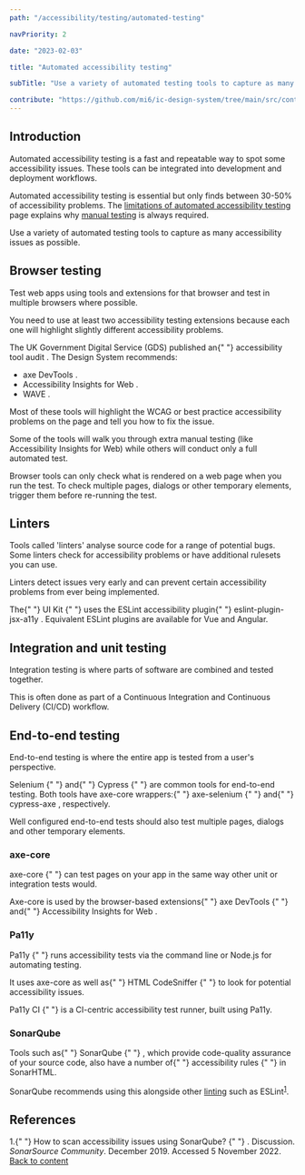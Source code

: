 ```yaml
---
path: "/accessibility/testing/automated-testing"

navPriority: 2

date: "2023-02-03"

title: "Automated accessibility testing"

subTitle: "Use a variety of automated testing tools to capture as many accessibility issues as possible."

contribute: "https://github.com/mi6/ic-design-system/tree/main/src/content/structured/accessibility/testing/automated-testing.mdx"
---
```



<IcAlert
  heading="For internal staff"
  message="Speak to your local accessibility expert for more information on automated accessibility testing."
  titleAbove
  variant="info"
/>

## Introduction

Automated accessibility testing is a fast and repeatable way to spot some accessibility issues.
These tools can be integrated into development and deployment workflows.

Automated accessibility testing is essential but only finds between 30-50% of accessibility problems.
The [limitations of automated accessibility testing](/accessibility/testing/automated-testing-limitation) page explains why [manual testing](/accessibility/testing/manual-testing) is always required.

Use a variety of automated testing tools to capture as many accessibility issues as possible.

## Browser testing

Test web apps using tools and extensions for that browser and test in multiple browsers where possible.

You need to use at least two accessibility testing extensions because each one will highlight slightly different accessibility problems.

<p>
  The UK Government Digital Service (GDS) published an{" "}
  <ic-link
    target="_blank"
    href="https://alphagov.github.io/accessibility-tool-audit/"
    rel="noreferer noopener nofollow"
  >
    accessibility tool audit
  </ic-link>
  . The Design System recommends:
</p>
<ul>
  <li>
    <ic-link
      target="_blank"
      href="https://www.deque.com/axe/axe-for-web/"
      rel="noreferer noopener nofollow"
    >
      axe DevTools
    </ic-link>
    .
  </li>
  <li>
    <ic-link
      target="_blank"
      href="https://accessibilityinsights.io/docs/en/web/overview"
      rel="noreferer noopener nofollow"
    >
      Accessibility Insights for Web
    </ic-link>
    .
  </li>
  <li>
    <ic-link
      target="_blank"
      href="https://wave.webaim.org/extension/"
      rel="noreferer noopener nofollow"
    >
      WAVE
    </ic-link>
    .
  </li>
</ul>

Most of these tools will highlight the WCAG or best practice accessibility problems on the page and tell you how to fix the issue.

Some of the tools will walk you through extra manual testing (like Accessibility Insights for Web) while others will conduct only a full automated test.

Browser tools can only check what is rendered on a web page when you run the test. To check multiple pages, dialogs or other temporary elements, trigger them before re-running the test.

## Linters

Tools called 'linters' analyse source code for a range of potential bugs. Some linters check for accessibility problems or have additional rulesets you can use.

Linters detect issues very early and can prevent certain accessibility problems from ever being implemented.

<p>
  The{" "}
  <ic-link target="" href="/components" rel="noreferer noopener nofollow">
    UI Kit
  </ic-link>{" "}
  uses the ESLint accessibility plugin{" "}
  <ic-link
    target="_blank"
    href="https://github.com/jsx-eslint/eslint-plugin-jsx-a11y"
    rel="noreferer noopener nofollow"
  >
    eslint-plugin-jsx-a11y
  </ic-link>
  . Equivalent ESLint plugins are available for Vue and Angular.
</p>

## Integration and unit testing

Integration testing is where parts of software are combined and tested together.

This is often done as part of a Continuous Integration and Continuous Delivery (CI/CD) workflow.

## End-to-end testing

End-to-end testing is where the entire app is tested from a user's perspective.

<p>
  <ic-link
    target="_blank"
    href="https://www.selenium.dev/"
    rel="noreferer noopener nofollow"
  >
    Selenium
  </ic-link>{" "}
  and{" "}
  <ic-link
    target="_blank"
    href="https://www.cypress.io/"
    rel="noreferer noopener nofollow"
  >
    Cypress
  </ic-link>{" "}
  are common tools for end-to-end testing. Both tools have axe-core wrappers:{" "}
  <ic-link
    target="_blank"
    href="https://github.com/dequelabs/axe-selenium-java"
    rel="noreferer noopener nofollow"
  >
    axe-selenium
  </ic-link>{" "}
  and{" "}
  <ic-link
    target="_blank"
    href="https://github.com/avanslaars/cypress-axe"
    rel="noreferer noopener nofollow"
  >
    cypress-axe
  </ic-link>
  , respectively.
</p>

Well configured end-to-end tests should also test multiple pages, dialogs and other temporary elements.

### axe-core

<p>
  <ic-link
    target="_blank"
    href="https://github.com/dequelabs/axe-core"
    rel="noreferer noopener nofollow"
  >
    axe-core
  </ic-link>{" "}
  can test pages on your app in the same way other unit or integration tests
  would.
</p>

<p>
  Axe-core is used by the browser-based extensions{" "}
  <ic-link
    target="_blank"
    href="https://www.deque.com/axe/axe-for-web/"
    rel="noreferer noopener nofollow"
  >
    axe DevTools
  </ic-link>{" "}
  and{" "}
  <ic-link
    target="_blank"
    href="https://accessibilityinsights.io/docs/en/web/overview"
    rel="noreferer noopener nofollow"
  >
    Accessibility Insights for Web
  </ic-link>
  .
</p>

### Pa11y

<p>
  <ic-link
    target="_blank"
    href="https://pa11y.org/"
    rel="noreferer noopener nofollow"
  >
    Pa11y
  </ic-link>{" "}
  runs accessibility tests via the command line or Node.js for automating
  testing.
</p>

<p>
  It uses axe-core as well as{" "}
  <ic-link
    target="_blank"
    href="http://squizlabs.github.io/HTML_CodeSniffer/"
    rel="noreferer noopener nofollow"
  >
    HTML CodeSniffer
  </ic-link>{" "}
  to look for potential accessibility issues.
</p>

<p>
  <ic-link
    target="_blank"
    href="https://github.com/pa11y/pa11y-ci"
    rel="noreferer noopener nofollow"
  >
    Pa11y CI
  </ic-link>{" "}
  is a CI-centric accessibility test runner, built using Pa11y.
</p>

### SonarQube

<p>
  Tools such as{" "}
  <ic-link
    target="_blank"
    href="https://www.sonarqube.org/"
    rel="noreferer noopener nofollow"
  >
    SonarQube
  </ic-link>{" "}
  , which provide code-quality assurance of your source code, also have a number
  of{" "}
  <ic-link
    target="_blank"
    href="https://rules.sonarsource.com/html/tag/accessibility"
    rel="noreferer noopener nofollow"
  >
    accessibility rules
  </ic-link>{" "}
  in SonarHTML.
</p>

SonarQube recommends using this alongside other [linting](#linters) such as ESLint<sup id="ref-1"><a href="#fn-1">1</a></sup>.

## References

<p>
  1.{" "}
  <ic-link
    target="_blank"
    href="https://community.sonarsource.com/t/how-to-scan-accessibility-issues-using-sonarqube/17307"
    rel="noreferer noopener nofollow"
    id="fn-1"
  >
    How to scan accessibility issues using SonarQube?
  </ic-link>{" "}
  . Discussion.<i> SonarSource Community</i>. December 2019. Accessed 5 November
  2022. <a href="#ref-1">Back to content</a>
</p>
